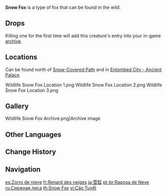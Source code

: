 {{About|the wildlife|the furnishing|Snow Fox (Furnishing)}}
{{Wildlife Infobox
|image       = Snow Fox Icon.png
|type        = Wildlife
|family      = Beasts
|group       = Foxes
|location    = 
|description = A sly animal as elusive as a fairy that often appears in folk stories, symbolizing unusual cunning and ancient memories.<br>Its coat of thick, white fur helps conceal it amongst the snow. Living in harsh environments has sharpened both its wits and sense of smell.
}}
'''Snow Fox''' is a type of fox that can be found in the wild.

==Drops==
{{Card|Raw Meat|2}}

Killing one for the first time will add this creature's entry into your in-game [[archive]].

==Locations==
Can be found north of [[Snow-Covered Path]] and in [[Entombed City - Ancient Palace]].
<gallery>
Wildlife Snow Fox Location 1.png
Wildlife Snow Fox Location 2.png
Wildlife Snow Fox Location 3.png
</gallery>

==Gallery==
<gallery>
Wildlife Snow Fox Archive.png|Archive image
</gallery>

==Other Languages==
{{Other Languages
|en      = Snow Fox
|zhs     = 雪狐
|zhs_rm  = Xuě Hú
|zht     = 雪狐
|zht_rm  = Xuě Hú
|zh_tl   = Snow Fox
|ja      = 雪狐
|ja_rm   = Yuki Kitsune{{Assumed}}
|ja_tl   = Snow Fox
|ko      = 눈여우
|ko_rm   = Nun-yeou
|ko_tl   = Snow Fox
|es      = Zorro de nieve
|es_tl   = Snow Fox
|fr      = Renard des neiges
|fr_tl   = Snow Fox
|ru      = Снежная лиса
|ru_tl   = Snow Fox
|th      = Snow Fox
|vi      = Cáo Tuyết
|vi_tl   = Snow Fox
|de      = Schneefuchs
|de_tl   = Snow Fox
|id      = Snow Fox
|pt      = Raposa das Neves
|pt_tl   = Snow Fox
|tr      = Kar Tilkisi
|tr_tl   = Snow Fox
|it      = Volpe delle nevi
|it_tl   = 
}}

==Change History==
{{Change History|1.2}}

==Navigation==
{{Wildlife Navbox}}

[[es:Zorro de nieve]]
[[fr:Renard des neiges]]
[[ja:雪狐]]
[[pt-br:Raposa de Neve]]
[[ru:Снежная лиса]]
[[th:Snow Fox]]
[[vi:Cáo Tuyết]]